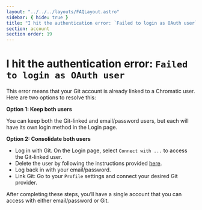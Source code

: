 ```yaml
---
layout: "../../../layouts/FAQLayout.astro"
sidebar: { hide: true }
title: "I hit the authentication error: `Failed to login as OAuth user`"
section: account
section order: 19
---
```


# I hit the authentication error: `Failed to login as OAuth user`

This error means that your Git account is already linked to a Chromatic user. Here are two options to resolve this:

**Option 1: Keep both users**

You can keep both the Git-linked and email/password users, but each will have its own login method in the Login page.

**Option 2: Consolidate both users**

- Log in with Git. On the Login page, select `Connect with ...` to access the Git-linked user.
- Delete the user by following the instructions provided [here](/docs/faq/delete-my-profile).
- Log back in with your email/password.
- Link Git: Go to your `Profile` settings and connect your desired Git provider.

After completing these steps, you’ll have a single account that you can access with either email/password or Git.
